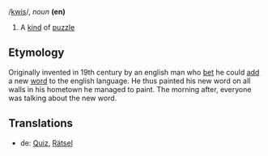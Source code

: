 /[[Pronunciation guide|kwis]]/, ''noun'' '''(en)'''

# A [[kind]] of [[puzzle]]

==Etymology==

Originally invented in 19th century by an english man who [[bet]] he could [[add]] a new [[word]] to the english language. He thus painted his new word on all walls in his hometown he managed to paint.
The morning after, everyone was talking about the new word.

==Translations==
*de: [[Quiz]], [[Rätsel]]